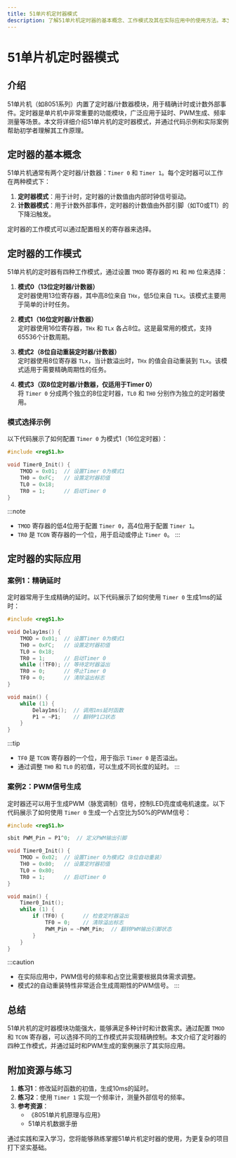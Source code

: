 ```yaml
---
title: 51单片机定时器模式
description: 了解51单片机定时器的基本概念、工作模式及其在实际应用中的使用方法。本文适合初学者，包含代码示例和实际案例。
---
```


# 51单片机定时器模式

## 介绍

51单片机（如8051系列）内置了定时器/计数器模块，用于精确计时或计数外部事件。定时器是单片机中非常重要的功能模块，广泛应用于延时、PWM生成、频率测量等场景。本文将详细介绍51单片机的定时器模式，并通过代码示例和实际案例帮助初学者理解其工作原理。

## 定时器的基本概念

51单片机通常有两个定时器/计数器：`Timer 0` 和 `Timer 1`。每个定时器可以工作在两种模式下：

1. **定时器模式**：用于计时，定时器的计数值由内部时钟信号驱动。
2. **计数器模式**：用于计数外部事件，定时器的计数值由外部引脚（如T0或T1）的下降沿触发。

定时器的工作模式可以通过配置相关的寄存器来选择。

## 定时器的工作模式

51单片机的定时器有四种工作模式，通过设置 `TMOD` 寄存器的 `M1` 和 `M0` 位来选择：

1. **模式0（13位定时器/计数器）**  
   定时器使用13位寄存器，其中高8位来自 `THx`，低5位来自 `TLx`。该模式主要用于简单的计时任务。

2. **模式1（16位定时器/计数器）**  
   定时器使用16位寄存器，`THx` 和 `TLx` 各占8位。这是最常用的模式，支持65536个计数周期。

3. **模式2（8位自动重装定时器/计数器）**  
   定时器使用8位寄存器 `TLx`，当计数溢出时，`THx` 的值会自动重装到 `TLx`。该模式适用于需要精确周期性的任务。

4. **模式3（双8位定时器/计数器，仅适用于Timer 0）**  
   将 `Timer 0` 分成两个独立的8位定时器，`TL0` 和 `TH0` 分别作为独立的定时器使用。

### 模式选择示例

以下代码展示了如何配置 `Timer 0` 为模式1（16位定时器）：

```c
#include <reg51.h>

void Timer0_Init() {
    TMOD = 0x01;  // 设置Timer 0为模式1
    TH0 = 0xFC;   // 设置定时器初值
    TL0 = 0x18;
    TR0 = 1;      // 启动Timer 0
}
```

:::note
- `TMOD` 寄存器的低4位用于配置 `Timer 0`，高4位用于配置 `Timer 1`。
- `TR0` 是 `TCON` 寄存器的一个位，用于启动或停止 `Timer 0`。
:::

## 定时器的实际应用

### 案例1：精确延时

定时器常用于生成精确的延时。以下代码展示了如何使用 `Timer 0` 生成1ms的延时：

```c
#include <reg51.h>

void Delay1ms() {
    TMOD = 0x01;  // 设置Timer 0为模式1
    TH0 = 0xFC;   // 设置定时器初值
    TL0 = 0x18;
    TR0 = 1;      // 启动Timer 0
    while (!TF0); // 等待定时器溢出
    TR0 = 0;      // 停止Timer 0
    TF0 = 0;      // 清除溢出标志
}

void main() {
    while (1) {
        Delay1ms();  // 调用1ms延时函数
        P1 = ~P1;    // 翻转P1口状态
    }
}
```

:::tip
- `TF0` 是 `TCON` 寄存器的一个位，用于指示 `Timer 0` 是否溢出。
- 通过调整 `TH0` 和 `TL0` 的初值，可以生成不同长度的延时。
:::

### 案例2：PWM信号生成

定时器还可以用于生成PWM（脉宽调制）信号，控制LED亮度或电机速度。以下代码展示了如何使用 `Timer 0` 生成一个占空比为50%的PWM信号：

```c
#include <reg51.h>

sbit PWM_Pin = P1^0;  // 定义PWM输出引脚

void Timer0_Init() {
    TMOD = 0x02;  // 设置Timer 0为模式2（8位自动重装）
    TH0 = 0x80;   // 设置定时器初值
    TL0 = 0x80;
    TR0 = 1;      // 启动Timer 0
}

void main() {
    Timer0_Init();
    while (1) {
        if (TF0) {      // 检查定时器溢出
            TF0 = 0;    // 清除溢出标志
            PWM_Pin = ~PWM_Pin;  // 翻转PWM输出引脚状态
        }
    }
}
```

:::caution
- 在实际应用中，PWM信号的频率和占空比需要根据具体需求调整。
- 模式2的自动重装特性非常适合生成周期性的PWM信号。
:::

## 总结

51单片机的定时器模块功能强大，能够满足多种计时和计数需求。通过配置 `TMOD` 和 `TCON` 寄存器，可以选择不同的工作模式并实现精确控制。本文介绍了定时器的四种工作模式，并通过延时和PWM生成的案例展示了其实际应用。

## 附加资源与练习

1. **练习1**：修改延时函数的初值，生成10ms的延时。
2. **练习2**：使用 `Timer 1` 实现一个频率计，测量外部信号的频率。
3. **参考资源**：
   - 《8051单片机原理与应用》
   - 51单片机数据手册

通过实践和深入学习，您将能够熟练掌握51单片机定时器的使用，为更复杂的项目打下坚实基础。